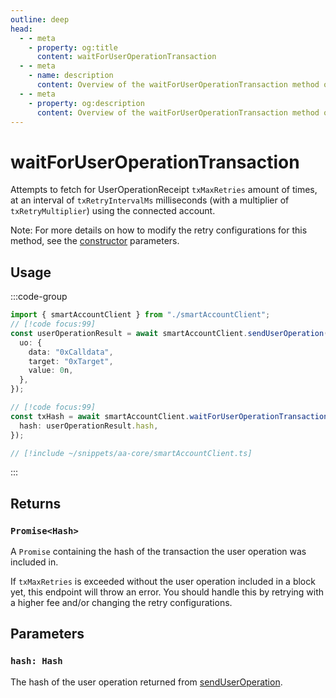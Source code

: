 ```yaml
---
outline: deep
head:
  - - meta
    - property: og:title
      content: waitForUserOperationTransaction
  - - meta
    - name: description
      content: Overview of the waitForUserOperationTransaction method on SmartAccountClient
  - - meta
    - property: og:description
      content: Overview of the waitForUserOperationTransaction method on SmartAccountClient
---
```


# waitForUserOperationTransaction

Attempts to fetch for UserOperationReceipt `txMaxRetries` amount of times, at an interval of `txRetryIntervalMs` milliseconds (with a multiplier of `txRetryMultiplier`) using the connected account.

Note: For more details on how to modify the retry configurations for this method, see the [constructor](/packages/aa-core/smart-account-client/index.md) parameters.

## Usage

:::code-group

```ts [example.ts]
import { smartAccountClient } from "./smartAccountClient";
// [!code focus:99]
const userOperationResult = await smartAccountClient.sendUserOperation({
  uo: {
    data: "0xCalldata",
    target: "0xTarget",
    value: 0n,
  },
});

// [!code focus:99]
const txHash = await smartAccountClient.waitForUserOperationTransaction({
  hash: userOperationResult.hash,
});
```

```ts [smartAccountClient.ts]
// [!include ~/snippets/aa-core/smartAccountClient.ts]
```

:::

## Returns

### `Promise<Hash>`

A `Promise` containing the hash of the transaction the user operation was included in.

If `txMaxRetries` is exceeded without the user operation included in a block yet, this endpoint will throw an error. You should handle this by retrying with a higher fee and/or changing the retry configurations.

## Parameters

### `hash: Hash`

The hash of the user operation returned from [sendUserOperation](./sendUserOperation).
